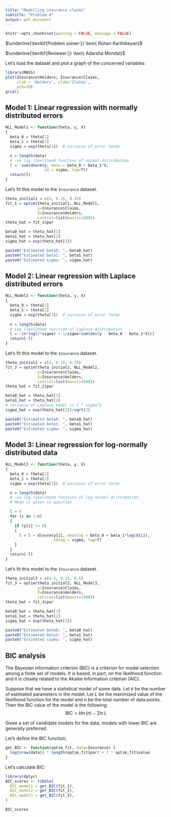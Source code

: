 ---
title: "Modelling insurance claims"
subtitle: "Problem 4"
output: pdf_document
---

```{r setup, include=FALSE} 
knitr::opts_chunk$set(warning = FALSE, message = FALSE) 
```

$\underline{\textbf{Problem solver:}} \text{ Rohan Karthikeyan}$

$\underline{\textbf{Reviewer:}} \text{ Adarsha Mondal}$

Let's load the dataset and plot a graph of the concerned variables:
```{r}
library(MASS)
plot(Insurance$Holders, Insurance$Claims,
     xlab = 'Holders', ylab='Claims',
     pch=20)
grid()
```

\newpage

## Model 1: Linear regression with normally distributed errors

```{r}
NLL_Model1 <- function(theta, y, X)
{
  beta_0 = theta[1]
  beta_1 = theta[2]
  sigma = exp(theta[3])  # variance of error terms

  n = length(data)
  # -ve log likelihood function of normal distribution
  l = -sum(dnorm(y, mean = beta_0 + beta_1*X,
                 sd = sigma, log=T))
  return(l)
}
```

Let's fit this model to the `Insurance` dataset.

```{r}
theta_initial1 = c(4, 0.15, 0.35)
fit_1 = optim(theta_initial1, NLL_Model1,
              y=Insurance$Claims,
              X=Insurance$Holders,
              control=list(maxit=1500))
theta_hat = fit_1$par

beta0_hat = theta_hat[1]
beta1_hat = theta_hat[2]
sigma_hat = exp(theta_hat[3])

paste0("Estimated beta0: ", beta0_hat)
paste0("Estimated beta1: ", beta1_hat)
paste0("Estimated sigma: ", sigma_hat)
```

## Model 2: Linear regression with Laplace distributed errors

```{r}
NLL_Model2 <- function(theta, y, X)
{
  beta_0 = theta[1]
  beta_1 = theta[2]
  sigma = exp(theta[3])  # variance of error terms
  
  n = length(data)
  # Log likelihood function of Laplace distribution
  l = -(n*log(2*sigma) + 1/sigma*sum(abs(y - beta_0 - beta_1*X)))
  return(-l)
}
```

Let's fit this model to the `Insurance` dataset.

```{r}
theta_initial2 = c(4, 0.15, 0.35)
fit_2 = optim(theta_initial2, NLL_Model2,
              y=Insurance$Claims,
              X=Insurance$Holders,
              control=list(maxit=1500))
theta_hat = fit_2$par

beta0_hat = theta_hat[1]
beta1_hat = theta_hat[2]
# variance of Laplace model is 2 * sigma^2
sigma_hat = exp(theta_hat[3])/sqrt(2)

paste0("Estimated beta0: ", beta0_hat)
paste0("Estimated beta1: ", beta1_hat)
paste0("Estimated sigma: ", sigma_hat)
```

## Model 3: Linear regression for log-normally distributed data

```{r}
NLL_Model3 <- function(theta, y, X)
{
  beta_0 = theta[1]
  beta_1 = theta[2]
  sigma = exp(theta[3])  # variance of error terms

  n = length(data)
  # -ve log likelihood function of log-normal distribution
  # Mean is given in question

  l = 0
  for (i in 1:n)
  {
    if (y[i] != 0)
    {
      l = l + dlnorm(y[i], meanlog = beta_0 + beta_1*log(X[i]),
                     sdlog = sigma, log=T)
    }
  }
  return(-l)
}
```

Let's fit this model to the `Insurance` dataset.

```{r}
theta_initial3 = c(4.5, 0.15, 0.5)
fit_3 = optim(theta_initial3, NLL_Model3,
              y=Insurance$Claims,
              X=Insurance$Holders,
              control=list(maxit=1500))
theta_hat = fit_3$par

beta0_hat = theta_hat[1]
beta1_hat = theta_hat[2]
sigma_hat = exp(theta_hat[3])

paste0("Estimated beta0: ", beta0_hat)
paste0("Estimated beta1: ", beta1_hat)
paste0("Estimated sigma: ", sigma_hat)
```

## BIC analysis

The Bayesian information criterion (BIC) is a criterion for model selection among a finite set of models. It is based, in part, on the likelihood function and it is closely related to the Akaike information criterion (AIC).

Suppose that we have a statistical model of some data. Let $k$ be the number of estimated parameters in the model. Let $L$ be the maximized value of the likelihood function for the model and $n$ be the total number of data points. Then the BIC value of the model is the following: $$\text{BIC} = k\ln(n) - 2\ln{L}$$

Given a set of candidate models for the data, models with lower BIC are generally preferred. 

Let's define the BIC function:
```{r}
get_BIC <- function(optim_fit, data=Insurance) {
  log(nrow(data)) * length(optim_fit$par) + 2 * optim_fit$value
}
```

Let's calculate BIC:
```{r}
library(dplyr)
BIC_scores <- tibble(
  BIC_model1 = get_BIC(fit_1),
  BIC_model2 = get_BIC(fit_2),
  BIC_model3 = get_BIC(fit_3),
)

BIC_scores
```

